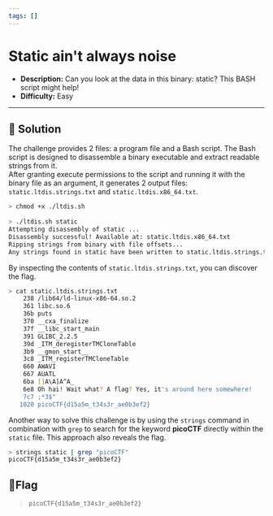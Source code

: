 ---
tags: []
---
# Static ain't always noise

- **Description:** Can you look at the data in this binary: static? This BASH script might help!
- **Difficulty:** Easy

---

## 🔎 Solution
The challenge provides 2 files: a program file and a Bash script. 
The Bash script is designed to disassemble a binary executable and extract readable strings from it.  
After granting execute permissions to the script and running it with the binary file as an argument, it generates 2 output files: `static.ltdis.strings.txt` and `static.ltdis.x86_64.txt`.
```bash                                                                                                                
> chmod +x ./ltdis.sh 
                                                                                                             
> ./ltdis.sh static 
Attempting disassembly of static ...
Disassembly successful! Available at: static.ltdis.x86_64.txt
Ripping strings from binary with file offsets...
Any strings found in static have been written to static.ltdis.strings.txt with file offset
```
By inspecting the contents of `static.ltdis.strings.txt`, you can discover the flag.
```bash
> cat static.ltdis.strings.txt 
    238 /lib64/ld-linux-x86-64.so.2
    361 libc.so.6
    36b puts
    370 __cxa_finalize
    37f __libc_start_main
    391 GLIBC_2.2.5
    39d _ITM_deregisterTMCloneTable
    3b9 __gmon_start__
    3c8 _ITM_registerTMCloneTable
    660 AWAVI
    667 AUATL
    6ba []A\A]A^A_
    6e8 Oh hai! Wait what? A flag? Yes, it's around here somewhere!
    7c7 ;*3$"
   1020 picoCTF{d15a5m_t34s3r_ae0b3ef2}
```

Another way to solve this challenge is by using the `strings` command in combination with `grep` to search for the keyword **picoCTF** directly within the `static` file. 
This approach also reveals the flag.
```bash
> strings static | grep "picoCTF"          
picoCTF{d15a5m_t34s3r_ae0b3ef2}
```

## 🚩Flag
> `picoCTF{d15a5m_t34s3r_ae0b3ef2}`
